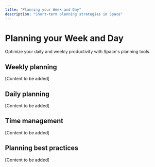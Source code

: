 ```yaml
---
title: "Planning your Week and Day"
description: "Short-term planning strategies in Space"
---
```


# Planning your Week and Day

Optimize your daily and weekly productivity with Space's planning tools.

## Weekly planning

[Content to be added]

## Daily planning

[Content to be added]

## Time management

[Content to be added]

## Planning best practices

[Content to be added]